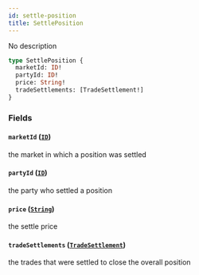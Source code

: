 ```yaml
---
id: settle-position
title: SettlePosition
---
```



No description

```graphql
type SettlePosition {
  marketId: ID!
  partyId: ID!
  price: String!
  tradeSettlements: [TradeSettlement!]
}
```


### Fields

#### `marketId` ([`ID`](/docs/mainnet/graphql/scalars/id))

the market in which a position was settled


#### `partyId` ([`ID`](/docs/mainnet/graphql/scalars/id))

the party who settled a position


#### `price` ([`String`](/docs/mainnet/graphql/scalars/string))

the settle price


#### `tradeSettlements` ([`TradeSettlement`](/docs/mainnet/graphql/objects/trade-settlement))

the trades that were settled to close the overall position




